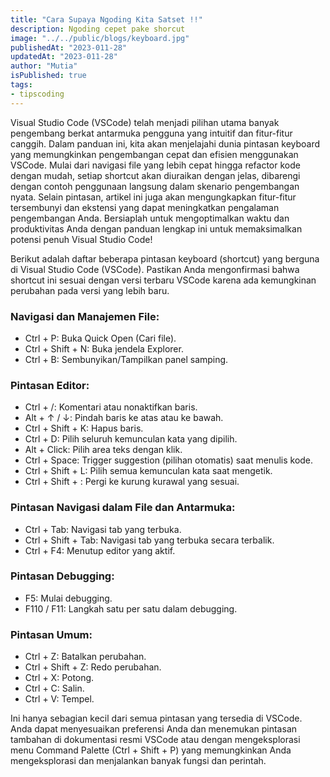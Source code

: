 ```yaml
---
title: "Cara Supaya Ngoding Kita Satset !!"
description: Ngoding cepet pake shorcut
image: "../../public/blogs/keyboard.jpg"
publishedAt: "2023-011-28"
updatedAt: "2023-011-28"
author: "Mutia"
isPublished: true
tags: 
- tipscoding
---
```




Visual Studio Code (VSCode) telah menjadi pilihan utama banyak pengembang berkat antarmuka pengguna yang intuitif dan fitur-fitur canggih. Dalam panduan ini, kita akan menjelajahi dunia pintasan keyboard yang memungkinkan pengembangan cepat dan efisien menggunakan VSCode. Mulai dari navigasi file yang lebih cepat hingga refactor kode dengan mudah, setiap shortcut akan diuraikan dengan jelas, dibarengi dengan contoh penggunaan langsung dalam skenario pengembangan nyata. Selain pintasan, artikel ini juga akan mengungkapkan fitur-fitur tersembunyi dan ekstensi yang dapat meningkatkan pengalaman pengembangan Anda. Bersiaplah untuk mengoptimalkan waktu dan produktivitas Anda dengan panduan lengkap ini untuk memaksimalkan potensi penuh Visual Studio Code!

Berikut adalah daftar beberapa pintasan keyboard (shortcut) yang berguna di Visual Studio Code (VSCode). Pastikan Anda mengonfirmasi bahwa shortcut ini sesuai dengan versi terbaru VSCode karena ada kemungkinan perubahan pada versi yang lebih baru.

### Navigasi dan Manajemen File:
- Ctrl + P: Buka Quick Open (Cari file).
- Ctrl + Shift + N: Buka jendela Explorer.
- Ctrl + B: Sembunyikan/Tampilkan panel samping.

### Pintasan Editor:
- Ctrl + /: Komentari atau nonaktifkan baris.
- Alt + ↑ / ↓: Pindah baris ke atas atau ke bawah.
- Ctrl + Shift + K: Hapus baris.
- Ctrl + D: Pilih seluruh kemunculan kata yang dipilih.
- Alt + Click: Pilih area teks dengan klik.
- Ctrl + Space: Trigger suggestion (pilihan otomatis) saat menulis kode.
- Ctrl + Shift + L: Pilih semua kemunculan kata saat mengetik.
- Ctrl + Shift + \: Pergi ke kurung kurawal yang sesuai.

### Pintasan Navigasi dalam File dan Antarmuka:
- Ctrl + Tab: Navigasi tab yang terbuka.
- Ctrl + Shift + Tab: Navigasi tab yang terbuka secara terbalik.
- Ctrl + F4: Menutup editor yang aktif.

### Pintasan Debugging:
- F5: Mulai debugging.
- F110 / F11: Langkah satu per satu dalam debugging.

### Pintasan Umum:
- Ctrl + Z: Batalkan perubahan.
- Ctrl + Shift + Z: Redo perubahan.
- Ctrl + X: Potong.
- Ctrl + C: Salin.
- Ctrl + V: Tempel.

Ini hanya sebagian kecil dari semua pintasan yang tersedia di VSCode. Anda dapat menyesuaikan preferensi Anda dan menemukan pintasan tambahan di dokumentasi resmi VSCode atau dengan mengeksplorasi menu Command Palette (Ctrl + Shift + P) yang memungkinkan Anda mengeksplorasi dan menjalankan banyak fungsi dan perintah.